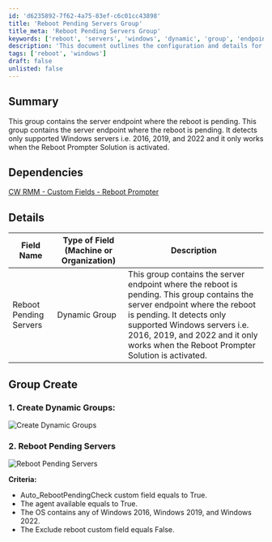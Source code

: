 ```yaml
---
id: 'd6235892-7f62-4a75-83ef-c6c01cc43898'
title: 'Reboot Pending Servers Group'
title_meta: 'Reboot Pending Servers Group'
keywords: ['reboot', 'servers', 'windows', 'dynamic', 'group', 'endpoint']
description: 'This document outlines the configuration and details for the Reboot Pending Servers group within ConnectWise RMM. It specifies the criteria for detecting supported Windows servers that require a reboot and the dependencies necessary for its functionality.'
tags: ['reboot', 'windows']
draft: false
unlisted: false
---
```

## Summary

This group contains the server endpoint where the reboot is pending. This group contains the server endpoint where the reboot is pending. It detects only supported Windows servers i.e. 2016, 2019, and 2022 and it only works when the Reboot Prompter Solution is activated.

## Dependencies

[CW RMM - Custom Fields - Reboot Prompter](https://proval.itglue.com/DOC-5078775-15298950)

## Details

| Field Name                 | Type of Field (Machine or Organization) | Description                                                                                                                                                                                                                                                                                                                                                                         |
|----------------------------|-----------------------------------------|-------------------------------------------------------------------------------------------------------------------------------------------------------------------------------------------------------------------------------------------------------------------------------------------------------------------------------------------------------------------------------------|
| Reboot Pending Servers      | Dynamic Group                          | This group contains the server endpoint where the reboot is pending. This group contains the server endpoint where the reboot is pending. It detects only supported Windows servers i.e. 2016, 2019, and 2022 and it only works when the Reboot Prompter Solution is activated.                                                                                                                                 |

## Group Create

### 1. Create Dynamic Groups:

![Create Dynamic Groups](../../../static/img/Reboot-Pending-Servers/image_1.png)

### 2. Reboot Pending Servers

![Reboot Pending Servers](../../../static/img/Reboot-Pending-Servers/image_2.png)

**Criteria:**

- Auto_RebootPendingCheck custom field equals to True.
- The agent available equals to True.
- The OS contains any of Windows 2016, Windows 2019, and Windows 2022.
- The Exclude reboot custom field equals False.











